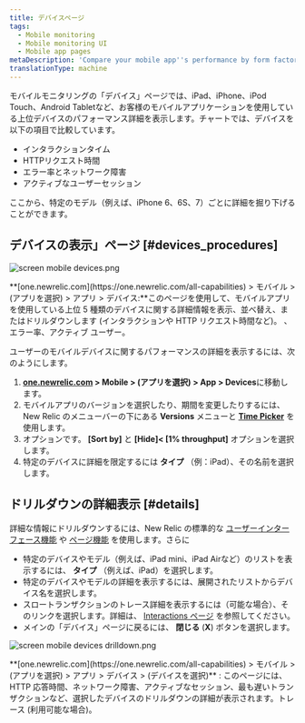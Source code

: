```yaml
---
title: デバイスページ
tags:
  - Mobile monitoring
  - Mobile monitoring UI
  - Mobile app pages
metaDescription: 'Compare your mobile app''s performance by form factor (iPhone vs iPad, for example), OS, manufacturer, etc.'
translationType: machine
---
```




モバイルモニタリングの「デバイス」ページでは、iPad、iPhone、iPod Touch、Android Tabletなど、お客様のモバイルアプリケーションを使用している上位デバイスのパフォーマンス詳細を表示します。チャートでは、デバイスを以下の項目で比較しています。

* インタラクションタイム
* HTTPリクエスト時間
* エラー率とネットワーク障害
* アクティブなユーザーセッション

ここから、特定のモデル（例えば、iPhone 6、6S、7）ごとに詳細を掘り下げることができます。

## デバイスの表示」ページ [#devices_procedures]

<img
  title="screen mobile devices.png"
  alt="screen mobile devices.png"
  src={mobileDevicesSummary}
/>

<figcaption>
  **[one.newrelic.com](https://one.newrelic.com/all-capabilities) > モバイル > (アプリを選択) > アプリ > デバイス:**このページを使用して、モバイルアプリを使用している上位 5 種類のデバイスに関する詳細情報を表示、並べ替え、またはドリルダウンします (インタラクションや HTTP リクエスト時間など)。 、エラー率、アクティブ ユーザー。
</figcaption>

ユーザーのモバイルデバイスに関するパフォーマンスの詳細を表示するには、次のようにします。

1. **[one.newrelic.com](https://one.newrelic.com/all-capabilities) > Mobile > (アプリを選択) > App > Devices**に移動します。
2. モバイルアプリのバージョンを選択したり、期間を変更したりするには、New Relic のメニューバーの下にある **Versions** メニューと [**Time Picker**](/docs/site/timepicker-setting-time-periods-to-view-data) を使用します。
3. オプションです。 **\[Sort by]** と **\[Hide]&lt; \[1% throughput]** オプションを選択します。
4. 特定のデバイスに詳細を限定するには **タイプ** （例：iPad）、その名前を選択します。

## ドリルダウンの詳細表示 [#details]

詳細な情報にドリルダウンするには、New Relic の標準的な [ユーザーインターフェース機能](/docs/accounts-partnerships/education/getting-started-new-relic/new-relic-user-interface) や [ページ機能](/docs/accounts-partnerships/education/getting-started-new-relic/standard-dashboard-features) を使用します。さらに

* 特定のデバイスやモデル（例えば、iPad mini、iPad Airなど）のリストを表示するには、 **タイプ** （例えば、iPad）を選択します。
* 特定のデバイスやモデルの詳細を表示するには、展開されたリストからデバイス名を選択します。
* スロートランザクションのトレース詳細を表示するには（可能な場合）、そのリンクを選択します。詳細は、 [Interactions ページ](/docs/mobile-monitoring/mobile-monitoring-ui/mobile-app-pages/interactions-page/) を参照してください。
* メインの「デバイス」ページに戻るには、 **閉じる** (**X**) ボタンを選択します。

<img
  title="screen mobile devices drilldown.png"
  alt="screen mobile devices drilldown.png"
  src={mobileDeviceDrilldown}
/>

<figcaption>
  **[one.newrelic.com](https://one.newrelic.com/all-capabilities) > モバイル > (アプリを選択) > アプリ > デバイス > (デバイスを選択)** : このページには、HTTP 応答時間、ネットワーク障害、アクティブなセッション、最も遅いトランザクションなど、選択したデバイスのドリルダウンの詳細が表示されます。トレース (利用可能な場合)。
</figcaption>